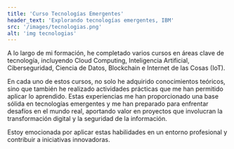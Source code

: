 ```yaml
---
title: 'Curso Tecnologías Emergentes'
header_text: 'Explorando tecnologías emergentes, IBM'
src: '/images/tecnologias.png'
alt: 'img tecnologias'
---
```


A lo largo de mi formación, he completado varios cursos en áreas clave de tecnología, 
incluyendo Cloud Computing, Inteligencia Artificial, Ciberseguridad, Ciencia de Datos, Blockchain e 
Internet de las Cosas (IoT).  

En cada uno de estos cursos, no solo he adquirido conocimientos teóricos, sino que también he realizado 
actividades prácticas que me han permitido aplicar lo aprendido. Estas experiencias me han proporcionado una 
base sólida en tecnologías emergentes y me han preparado para enfrentar desafíos en el mundo real, aportando 
valor en proyectos que involucran la transformación digital y la seguridad de la información.  

Estoy emocionada por aplicar estas habilidades en un entorno profesional y contribuir a iniciativas innovadoras. 